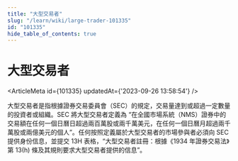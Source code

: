 ```yaml
---
title: "大型交易者"
slug: "/learn/wiki/large-trader-101335"
id: "101335"
hide_table_of_contents: true
---
```



# 大型交易者

<ArticleMeta id={101335} updatedAt={'2023-09-26 13:58:54'} />
<div className='border-solid border-b border-t-0 my-4 border-[var(--ifm-color-gray-300)]' />

大型交易者是指根據證券交易委員會（SEC）的規定，交易量達到或超過一定數量的投資者或組織。SEC 將大型交易者定義為 “在全國市場系統（NMS）證券中的交易額在任何一個日曆日超過兩百萬股或兩千萬美元，在任何一個日曆月超過兩千萬股或兩億美元的個人”。任何按照定義屬於大型交易者的市場參與者必須向 SEC 提供身份信息，並提交 13H 表格，“大型交易者註冊：根據《1934 年證券交易法》第 13(h) 條及其規則要求大型交易者提供的信息”。
